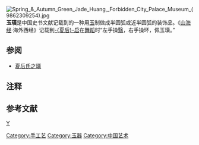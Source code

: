 [[File:Spring_&_Autumn_Green_Jade_Huang,_Forbidden_City_Palace_Museum_(9862309254).jpg|thumb]]
'''玉璜'''是中国史书文献记载到的一种用[[玉|玉]]制做成半圆弧或近半圆弧的装饰品。《[[山海经|山海经]]·海外西经》记载到[[夏朝|-{夏后}-]][[启|启]]在[[舞蹈|舞蹈]]时“左手操[[翳|翳]]，右手操环，佩玉璜。{{参考|1=《[[山海经|山海经]]·海外西经》.}}”

== 参阅 ==

* [[夏后氏之璜|夏后氏之璜]]

== 注释 ==
<div class="references-small">
{{NoteFoot}}
</div>

== 参考文献 ==
<div class="references-small">
{{RefFoot}}
</div>
{{Commons category|Huang arc}}
{{小作品}}
{{Culture-stub}}
{{礼器}}
[[Category:手工艺|Category:手工艺]]
[[Category:玉器|Category:玉器]]
[[Category:中国艺术|Category:中国艺术]]




[[分类:中國玉器|Y]]